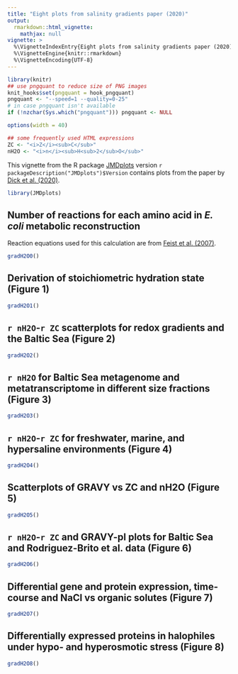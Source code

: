 ```yaml
---
title: "Eight plots from salinity gradients paper (2020)"
output: 
  rmarkdown::html_vignette:
    mathjax: null
vignette: >
  %\VignetteIndexEntry{Eight plots from salinity gradients paper (2020)}
  %\VignetteEngine{knitr::rmarkdown}
  %\VignetteEncoding{UTF-8}
---
```


```r
library(knitr)
## use pngquant to reduce size of PNG images
knit_hooks$set(pngquant = hook_pngquant)
pngquant <- "--speed=1 --quality=0-25"
# in case pngquant isn't available
if (!nzchar(Sys.which("pngquant"))) pngquant <- NULL 
```

```r
options(width = 40)
```

```r
## some frequently used HTML expressions
ZC <- "<i>Z</i><sub>C</sub>"
nH2O <- "<i>n</i><sub>H<sub>2</sub>O</sub>"
```

This vignette from the R package [JMDplots](https://github.com/jedick/JMDplots) version `r packageDescription("JMDplots")$Version` contains plots from the paper by [<span title="Distinct trends in chemical composition of proteins from metagenomes in redox and salinity gradients">Dick et al. (2020)</span>](https://doi.org/10.1101/2020.04.09.035022).

```r
library(JMDplots)
```

## Number of reactions for each amino acid in _E. coli_ metabolic reconstruction
Reaction equations used for this calculation are from <a href="https://doi.org/10.1038/msb4100155" title="A genome-scale metabolic reconstruction for Escherichia coli K-12 MG1655 that accounts for 1260 ORFs and thermodynamic information">Feist et al. (2007)</a>.
```r
gradH2O0()
```

## Derivation of stoichiometric hydration state (Figure 1)
```r
gradH2O1()
```

## `r nH2O`-`r ZC` scatterplots for redox gradients and the Baltic Sea (Figure 2)
```r
gradH2O2()
```

## `r nH2O` for Baltic Sea metagenome and metatranscriptome in different size fractions (Figure 3)
```r
gradH2O3()
```

## `r nH2O`-`r ZC` for freshwater, marine, and hypersaline environments (Figure 4)
```r
gradH2O4()
```

## Scatterplots of GRAVY vs ZC and nH2O (Figure 5)
```r
gradH2O5()
```

## `r nH2O`-`r ZC` and GRAVY-pI plots for Baltic Sea and Rodriguez-Brito et al. data (Figure 6)
```r
gradH2O6()
```

## Differential gene and protein expression, time-course and NaCl vs organic solutes (Figure 7)
```r
gradH2O7()
```

## Differentially expressed proteins in halophiles under hypo- and hyperosmotic stress (Figure 8)
```r
gradH2O8()
```
